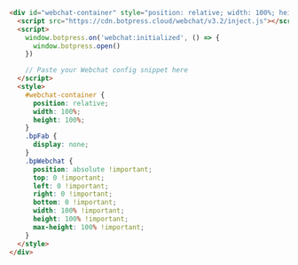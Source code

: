 ```html {8} [expandable]
<div id="webchat-container" style="position: relative; width: 100%; height: 100%;">
  <script src="https://cdn.botpress.cloud/webchat/v3.2/inject.js"></script>
  <script>
    window.botpress.on('webchat:initialized', () => {
      window.botpress.open()
    })

    // Paste your Webchat config snippet here
  </script>
  <style>
    #webchat-container {
      position: relative;
      width: 100%;
      height: 100%;
    }
    .bpFab {
      display: none;
    }
    .bpWebchat {
      position: absolute !important;
      top: 0 !important;
      left: 0 !important;
      right: 0 !important;
      bottom: 0 !important;
      width: 100% !important;
      height: 100% !important;
      max-height: 100% !important;
    }
  </style>
</div>
```
